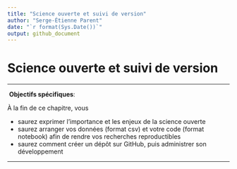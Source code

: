 ```yaml
---
title: "Science ouverte et suivi de version"
author: "Serge-Étienne Parent"
date: "`r format(Sys.Date())`"
output: github_document
---
```


# Science ouverte et suivi de version {#chapitre-git}

 ***
️\ **Objectifs spécifiques**:

À la fin de ce chapitre, vous

- saurez exprimer l'importance et les enjeux de la science ouverte
- saurez arranger vos données (format csv) et votre code (format notebook) afin de rendre vos recherches reproductibles
- saurez comment créer un dépôt sur GitHub, puis administrer son développement

 ***